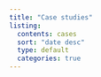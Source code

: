 ```yaml
---
title: "Case studies"
listing:
  contents: cases
  sort: "date desc"
  type: default
  categories: true
---
```

